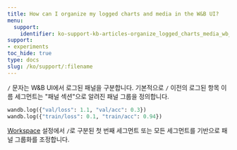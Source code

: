 ```yaml
---
title: How can I organize my logged charts and media in the W&B UI?
menu:
  support:
    identifier: ko-support-kb-articles-organize_logged_charts_media_wb_ui
support:
- experiments
toc_hide: true
type: docs
slug: /ko/support/:filename
---
```


`/` 문자는 W&B UI에서 로그된 패널을 구분합니다. 기본적으로 `/` 이전의 로그된 항목 이름 세그먼트는 "패널 섹션"으로 알려진 패널 그룹을 정의합니다.

```python
wandb.log({"val/loss": 1.1, "val/acc": 0.3})
wandb.log({"train/loss": 0.1, "train/acc": 0.94})
```

[Workspace](/ko/guides/models/track/project-page#workspace-tab) 설정에서 `/`로 구분된 첫 번째 세그먼트 또는 모든 세그먼트를 기반으로 패널 그룹화를 조정합니다.
